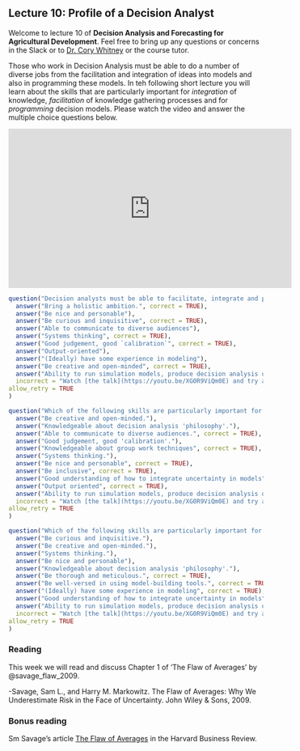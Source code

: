 ## Lecture 10: Profile of a Decision Analyst {#analyst_profile}
<!-- reference with [Profile of a decision analyst](#analyst_profile) -->

<!-- https://youtu.be/XG0R9ViQm0E -->

Welcome to lecture 10 of **Decision Analysis and Forecasting for Agricultural Development**. Feel free to bring up any questions or concerns in the Slack or to [Dr. Cory Whitney](mailto:cory.whitney@uni-bonn.de?subject=[Lecture_6]%20Decision%20Analysis%20Lecture) or the course tutor.

Those who work in Decision Analysis must be able to do a number of diverse jobs from the facilitation and integration of ideas into models and also in programming these models. In teh following short lecture you will learn about the skills that are particularly important for *integration* of knowledge, *facilitation* of knowledge gathering processes and for *programming* decision models. Please watch the video and answer the multiple choice questions below.

<!-- https://youtu.be/XG0R9ViQm0E -->

<iframe width="560" height="315" src="https://www.youtube.com/embed/XG0R9ViQm0E" frameborder="0" allowfullscreen></iframe>

```r
question("Decision analysts must be able to facilitate, integrate and program. Which of the following skills are particularly important for *integration* of knowledge?",
  answer("Bring a holistic ambition.", correct = TRUE),
  answer("Be nice and personable"),
  answer("Be curious and inquisitive", correct = TRUE),
  answer("Able to communicate to diverse audiences"),
  answer("Systems thinking", correct = TRUE),
  answer("Good judgement, good `calibration`", correct = TRUE),
  answer("Output-oriented"),
  answer("(Ideally) have some experience in modeling"),
  answer("Be creative and open-minded", correct = TRUE),
  answer("Ability to run simulation models, produce decision analysis outputs and interpret results"),
  incorrect = "Watch [the talk](https://youtu.be/XG0R9ViQm0E) and try again.",
allow_retry = TRUE
)
```

```r
question("Which of the following skills are particularly important for *facilitation* of knowledge gathering processes?",
  answer("Be creative and open-minded."),
  answer("Knowledgeable about decision analysis 'philosophy'."),
  answer("Able to communicate to diverse audiences.", correct = TRUE),
  answer("Good judgement, good 'calibration'."),
  answer("Knowledgeable about group work techniques", correct = TRUE),
  answer("Systems thinking."),
  answer("Be nice and personable", correct = TRUE),
  answer("Be inclusive", correct = TRUE),
  answer("Good understanding of how to integrate uncertainty in models"),
  answer("Output oriented", correct = TRUE),
  answer("Ability to run simulation models, produce decision analysis outputs and interpret results"),
  incorrect = "Watch [the talk](https://youtu.be/XG0R9ViQm0E) and try again.",
allow_retry = TRUE
)
```

```r
question("Which of the following skills are particularly important for *programming* decision models?",
  answer("Be curious and inquisitive."),
  answer("Be creative and open-minded."),
  answer("Systems thinking."),
  answer("Be nice and personable"),
  answer("Knowledgeable about decision analysis 'philosophy'."),
  answer("Be thorough and meticulous.", correct = TRUE),
  answer("Be well-versed in using model-building tools.", correct = TRUE),
  answer("(Ideally) have some experience in modeling", correct = TRUE),
  answer("Good understanding of how to integrate uncertainty in models", correct = TRUE),
  answer("Ability to run simulation models, produce decision analysis outputs and interpret results"),
  incorrect = "Watch [the talk](https://youtu.be/XG0R9ViQm0E) and try again.",
allow_retry = TRUE
)
```


### Reading 

This week we will read and discuss Chapter 1 of 'The Flaw of Averages' by @savage_flaw_2009.

-Savage, Sam L., and Harry M. Markowitz. The Flaw of Averages: Why We Underestimate Risk in the Face of Uncertainty. John Wiley & Sons, 2009.

### Bonus reading 

Sm Savage's article [The Flaw of Averages](https://hbr.org/2002/11/the-flaw-of-averages) in the Harvard Business Review. 